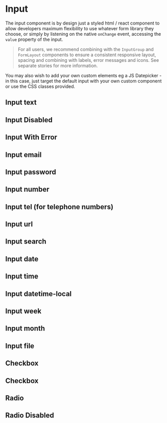 
<Meta of={InputStories} />

# Input

The input component is by design just a styled html / react component to allow developers maximum flexibility to use whatever form library they choose, or simply by listening on the native `onChange` event, accessing the `value` property of the input.

> For all users, we recommend combining with the `InputGroup` and `FormLayout` components to ensure a consistent responsive layout, spacing and combining with labels, error messages and icons. See separate stories for more information.

You may also wish to add your own custom elements eg a JS Datepicker - in this case, just target the default input with your own custom component or use the CSS classes provided.

<Controls />

## Input text

<Canvas of={InputStories.InputText} />

<RenderHtmlMarkup of={InputStories.InputText} />

## Input Disabled

<Canvas of={InputStories.InputDisabled} />

<RenderHtmlMarkup of={InputStories.InputDisabled} />

## Input With Error

<Canvas of={InputStories.InputWithError} />

<RenderHtmlMarkup of={InputStories.InputWithError} />

## Input email

<Canvas of={InputStories.InputEmail} />

<RenderHtmlMarkup of={InputStories.InputEmail} />

## Input password

<Canvas of={InputStories.InputPassword} />

<RenderHtmlMarkup of={InputStories.InputPassword} />

## Input number

<Canvas of={InputStories.InputNumber} />

<RenderHtmlMarkup of={InputStories.InputNumber} />

## Input tel (for telephone numbers)

<Canvas of={InputStories.InputTel} />

<RenderHtmlMarkup of={InputStories.InputTel} />

## Input url

<Canvas of={InputStories.InputUrl} />

<RenderHtmlMarkup of={InputStories.InputUrl} />

## Input search

<Canvas of={InputStories.InputSearch} />

<RenderHtmlMarkup of={InputStories.InputSearch} />

## Input date

<Canvas of={InputStories.InputDate} />

<RenderHtmlMarkup of={InputStories.InputDate} />

## Input time

<Canvas of={InputStories.InputTime} />

<RenderHtmlMarkup of={InputStories.InputTime} />

## Input datetime-local

<Canvas of={InputStories.InputDatetimeLocal} />

<RenderHtmlMarkup of={InputStories.InputDatetimeLocal} />

## Input week

<Canvas of={InputStories.InputWeek} />

<RenderHtmlMarkup of={InputStories.InputWeek} />

## Input month

<Canvas of={InputStories.InputMonth} />

<RenderHtmlMarkup of={InputStories.InputMonth} />

## Input file

<Canvas of={InputStories.InputFile} />

<RenderHtmlMarkup of={InputStories.InputFile} />

## Checkbox

<Canvas of={InputStories.InputCheckbox} />

<RenderHtmlMarkup of={InputStories.InputCheckbox} />

## Checkbox

<Canvas of={InputStories.InputCheckboxDisabled} />

<RenderHtmlMarkup of={InputStories.InputCheckboxDisabled} />

## Radio

<Canvas of={InputStories.InputRadio} />

<RenderHtmlMarkup of={InputStories.InputRadio} />

## Radio Disabled

<Canvas of={InputStories.InputRadioDisabled} />

<RenderHtmlMarkup of={InputStories.InputRadioDisabled} />
